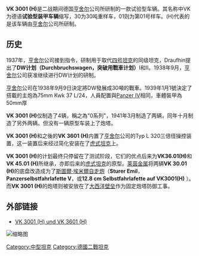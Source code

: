 {{noteTA
|1=zh:毫米;zh-hant:毫米;zh-hans:毫米;zh-hk:毫米;zh-cn:毫米;zh-tw:公釐;zh-mo:毫米;
|2=zh:毫米;zh-hant:毫米;zh-hans:毫米;zh-hk:毫米;zh-cn:毫米;zh-tw:公厘;zh-mo:毫米;
|3=zh:米;zh-hant:米;zh-hans:米;zh-hk:米;zh-cn:米;zh-tw:公尺;zh-mo:米;
|4=zh:坦克;zh-hant:坦克;zh-hans:坦克;zh-hk:坦克;zh-tw:戰車;zh-cn:坦克;zh-mo:坦克;
|9=zh:中型坦克;zh-hant:中型坦克;zh-hans:中型坦克;zh-hk:中型坦克;zh-tw:中戰車;zh-cn:中型坦克;zh-mo:中型坦克;
}}
{{Infobox weapon
|is_vehicle=yes
|名稱= VK 3001 (H) [[File:Flag_of_Germany_1933.svg|30px]]<br/><small>{{lang|de|PzKpfw VI (Ausf A)}}</small>
|圖片=[[File:German_turret_at_Omaha_Beach.jpg|300px]]
|照片說明=安装于[[奥马哈海滩|奥马哈海滩]]上的VK 30.01 (H)炮塔
|類型=[[中型坦克|中型坦克]]
|產地={{flag|Nazi Germany}}
|設計=[[亨舍尔|亨舍尔子母公司]]
|生產=[[亨舍尔|亨舍尔子母公司]]
|產量=4辆试验车型
|衍生=Sturer Emil (12.8cm Selbstfahrlafette L/61)
|乘員=5人(坦克长、火炮手、装填手、驾驶员、通讯员)
|長度=5.81米
|闊度=3.16米
|高度=1.85米
|重量=32噸
|引擎=6汽缸[[迈巴赫|迈巴赫]]HL 116
|引擎馬力=300匹马力，220千瓦
|平地時速=20公里/小時
|行動=150公里
|裝甲=前装甲 50毫米<br/>侧装甲 30毫米<br/>后装甲 50毫米
|主要=75mm KwK 37 L/24<br/>105mm KwK L/28
|次要=2×7.92毫米[[MG34|MG34]]
}}

'''VK 3001 (H)'''是二战期间德国[[亨舍尔|亨舍尔]]公司所研制的一款试验型车辆。其名称中VK为德语'''试验型装甲车辆'''缩写，30为30吨重样车，01则为第01号样车。(H)代表的是该车辆由[[亨舍尔|亨舍尔]]公司所研制。

==历史==
1937年，[[亨舍尔|亨舍尔]]公司接到指令，研制用于取代[[四号坦克|四号坦克]]的同级坦克，Draufhin提出了'''DW计划（Durchbruchswagen，突破用戰車计划）'''I和II。1938年9月，[[亨舍尔|亨舍尔]]公司获准继续进行DW计划的研制。

[[亨舍尔|亨舍尔]]公司在1938年9月9日決定將DW發展成30噸的戰車。1939年1月1號決定了搭載的主炮為75mm Kwk 37 L/24，人員配置與[[四号坦克|Panzer IV]]相同，車體裝甲為50mm厚

'''VK 3001 (H)'''仅制造了4辆，稱之為"0系列"，1941年3月制造了两辆，同年十月制造了另外两辆。但没有一辆原型车装上了炮塔。

'''VK 3001 (H)'''和之後的'''VK 3601 (H)'''内置了[[亨舍尔|亨舍尔]]公司的Typ L 320三倍径操控装置，这一装置后来经过简化安装在了[[虎式坦克|虎式坦克]]上。

'''VK 3001 (H)'''的计划最终只停留在了测试阶段，它们的优点后来为'''VK36.01(H)'''和'''VK 45.01 (H)'''所继承，亦即后来的[[虎式坦克|虎式坦克]]的原型。[[莱茵金属|莱茵金属]]将两辆'''VK 30.01 (H)'''的底盘改造成为了[[斯圖爾·埃米爾自走炮|斯圖爾·埃米爾自走炮]]（'''Sturer Emil'''，'''Panzerselbstfahrlafette V'''，或'''12.8 cm Selbstfahrlafette auf VK3001(H)'''  ）。而'''VK 3001 (H)'''的炮塔则被安放在了[[大西洋壁垒|大西洋壁垒]]作为固定炮塔防御工事。

==外部链接==
* [http://zweiter-weltkrieg-lexikon.de/index.php/Panzer/Prototypen/VK-3001-H-und-VK-3601-H.html VK 3001 (H) und VK 3601 (H)] {{Wayback|url=http://zweiter-weltkrieg-lexikon.de/index.php/Panzer/Prototypen/VK-3001-H-und-VK-3601-H.html |date=20140219000331 }}



[[File:VK_Pre-Tiger.svg|缩略图]]
{{二次大戰德軍AFVs}}

[[Category:中型坦克|Category:中型坦克]]
[[Category:德國二戰坦克|Category:德國二戰坦克]]